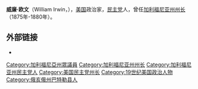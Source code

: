 {{expand|time=2010-09-18T01:59:59+00:00}}
{{Infobox Governor
|name        = 威廉·欧文<br/>William Irwin
|image       = William Irwin painting.jpg
|order       = 13
|office      = 加利福尼亚州州长
|term_start  = 1875年12月9日
|term_end    = 1880年1月8日
|lieutenant  = 詹姆斯·A·约翰逊
|predecessor = [[罗穆阿尔多·帕切科|罗穆阿尔多·帕切科]]
|successor   = [[乔治·克莱门特·珀金斯|乔治·克莱门特·珀金斯]]
|birth_date  = 1827年
|birth_place = [[俄亥俄州|俄亥俄州]][[巴特勒县_(俄亥俄州)|巴特勒县]]
|death_date  = {{death date|1886|3|15|mf=y}}
|death_place = [[加利福尼亚州|加利福尼亚州]][[旧金山_(加利福尼亚州)|旧金山]]
|party       = [[美国民主党|民主党]]
|spouse      = 阿米莉亚·伊丽莎白·卡西迪
|profession  = 
|religion    =
}}
'''威廉·欧文'''（William Irwin，{{bd|1827年||1886年|3月15日|I}}），[[美国|美国]]政治家，[[美国民主党|民主党]]人，曾任[[加利福尼亚州州长|加利福尼亚州州长]]（1875年-1880年）。

==外部链接==
* {{Find a Grave|4195|William Irwin}}
{{US-poli-bio-stub}}
{{normdaten}}
{{DEFAULTSORT:Irwin}}
[[Category:加利福尼亞州眾議員|Category:加利福尼亞州眾議員]]
[[Category:加利福尼亚州州长|Category:加利福尼亚州州长]]
[[Category:加利福尼亚州民主党人|Category:加利福尼亚州民主党人]]
[[Category:美国民主党州长|Category:美国民主党州长]]
[[Category:19世纪美国政治人物|Category:19世纪美国政治人物]]
[[Category:俄亥俄州巴特勒县人|Category:俄亥俄州巴特勒县人]]